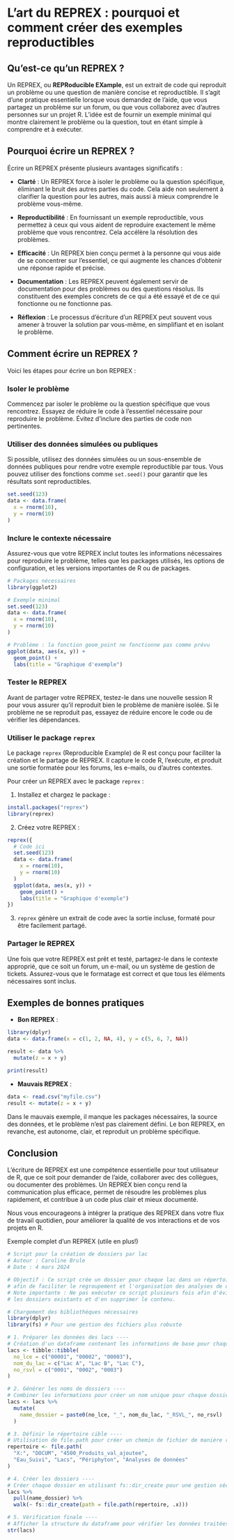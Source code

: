 # L'art du REPREX : pourquoi et comment créer des exemples reproductibles

## Qu'est-ce qu'un REPREX ?

Un REPREX, ou **REPRoducible EXample**, est un extrait de code qui reproduit un problème ou une question de manière concise et reproductible. Il s'agit d'une pratique essentielle lorsque vous demandez de l'aide, que vous partagez un problème sur un forum, ou que vous collaborez avec d'autres personnes sur un projet R. L'idée est de fournir un exemple minimal qui montre clairement le problème ou la question, tout en étant simple à comprendre et à exécuter.

## Pourquoi écrire un REPREX ?

Écrire un REPREX présente plusieurs avantages significatifs :

-   **Clarté** : Un REPREX force à isoler le problème ou la question spécifique, éliminant le bruit des autres parties du code. Cela aide non seulement à clarifier la question pour les autres, mais aussi à mieux comprendre le problème vous-même.

-   **Reproductibilité** : En fournissant un exemple reproductible, vous permettez à ceux qui vous aident de reproduire exactement le même problème que vous rencontrez. Cela accélère la résolution des problèmes.

-   **Efficacité** : Un REPREX bien conçu permet à la personne qui vous aide de se concentrer sur l'essentiel, ce qui augmente les chances d'obtenir une réponse rapide et précise.

-   **Documentation** : Les REPREX peuvent également servir de documentation pour des problèmes ou des questions résolus. Ils constituent des exemples concrets de ce qui a été essayé et de ce qui fonctionne ou ne fonctionne pas.

-   **Réflexion** : Le processus d'écriture d'un REPREX peut souvent vous amener à trouver la solution par vous-même, en simplifiant et en isolant le problème.

## Comment écrire un REPREX ?

Voici les étapes pour écrire un bon REPREX :

### Isoler le problème

Commencez par isoler le problème ou la question spécifique que vous rencontrez. Essayez de réduire le code à l'essentiel nécessaire pour reproduire le problème. Évitez d'inclure des parties de code non pertinentes.

### Utiliser des données simulées ou publiques

Si possible, utilisez des données simulées ou un sous-ensemble de données publiques pour rendre votre exemple reproductible par tous. Vous pouvez utiliser des fonctions comme `set.seed()` pour garantir que les résultats sont reproductibles.

```r
set.seed(123)
data <- data.frame(
  x = rnorm(10),
  y = rnorm(10)
)
```

### Inclure le contexte nécessaire

Assurez-vous que votre REPREX inclut toutes les informations nécessaires pour reproduire le problème, telles que les packages utilisés, les options de configuration, et les versions importantes de R ou de packages.

```r
# Packages nécessaires
library(ggplot2)

# Exemple minimal
set.seed(123)
data <- data.frame(
  x = rnorm(10),
  y = rnorm(10)
)

# Problème : la fonction geom_point ne fonctionne pas comme prévu
ggplot(data, aes(x, y)) +
  geom_point() +
  labs(title = "Graphique d'exemple")
```

### Tester le REPREX

Avant de partager votre REPREX, testez-le dans une nouvelle session R pour vous assurer qu'il reproduit bien le problème de manière isolée. Si le problème ne se reproduit pas, essayez de réduire encore le code ou de vérifier les dépendances.

### Utiliser le package `reprex`

Le package `reprex` (Reproducible Example) de R est conçu pour faciliter la création et le partage de REPREX. Il capture le code R, l'exécute, et produit une sortie formatée pour les forums, les e-mails, ou d'autres contextes.

Pour créer un REPREX avec le package `reprex` :

1.  Installez et chargez le package :

```r
install.packages("reprex")
library(reprex)
```

2.  Créez votre REPREX :

```r
reprex({
  # Code ici
  set.seed(123)
  data <- data.frame(
    x = rnorm(10),
    y = rnorm(10)
  )
  ggplot(data, aes(x, y)) +
    geom_point() +
    labs(title = "Graphique d'exemple")
})
```

3.  `reprex` génère un extrait de code avec la sortie incluse, formaté pour être facilement partagé.

### Partager le REPREX

Une fois que votre REPREX est prêt et testé, partagez-le dans le contexte approprié, que ce soit un forum, un e-mail, ou un système de gestion de tickets. Assurez-vous que le formatage est correct et que tous les éléments nécessaires sont inclus.

## Exemples de bonnes pratiques

-   **Bon REPREX** :

```r
library(dplyr)
data <- data.frame(x = c(1, 2, NA, 4), y = c(5, 6, 7, NA))

result <- data %>%
  mutate(z = x + y)

print(result)
```

-   **Mauvais REPREX** :

```r
data <- read.csv("myfile.csv")
result <- mutate(z = x + y)
```

Dans le mauvais exemple, il manque les packages nécessaires, la source des données, et le problème n'est pas clairement défini. Le bon REPREX, en revanche, est autonome, clair, et reproduit un problème spécifique.

## Conclusion

L'écriture de REPREX est une compétence essentielle pour tout utilisateur de R, que ce soit pour demander de l'aide, collaborer avec des collègues, ou documenter des problèmes. Un REPREX bien conçu rend la communication plus efficace, permet de résoudre les problèmes plus rapidement, et contribue à un code plus clair et mieux documenté.

Nous vous encourageons à intégrer la pratique des REPREX dans votre flux de travail quotidien, pour améliorer la qualité de vos interactions et de vos projets en R.

Exemple complet d'un REPREX (utile en plus!)
```r
# Script pour la création de dossiers par lac
# Auteur : Caroline Brule
# Date : 4 mars 2024

# Objectif : Ce script crée un dossier pour chaque lac dans un répertoire spécifique,
# afin de faciliter le regroupement et l'organisation des analyses de données par lac.
# Note importante : Ne pas exécuter ce script plusieurs fois afin d'éviter d'écraser 
# les dossiers existants et d'en supprimer le contenu.

# Chargement des bibliothèques nécessaires
library(dplyr)
library(fs) # Pour une gestion des fichiers plus robuste

# 1. Préparer les données des lacs ----
# Création d'un dataframe contenant les informations de base pour chaque lac
lacs <- tibble::tibble(
  no_lce = c("00001", "00002", "00003"),
  nom_du_lac = c("Lac A", "Lac B", "Lac C"),
  no_rsvl = c("0001", "0002", "0003")
)

# 2. Générer les noms de dossiers ----
# Combiner les informations pour créer un nom unique pour chaque dossier
lacs <- lacs %>%
  mutate(
    name_dossier = paste0(no_lce, "_", nom_du_lac, "_RSVL_", no_rsvl)
  )

# 3. Définir le répertoire cible ----
# Utilisation de file.path pour créer un chemin de fichier de manière robuste
repertoire <- file.path(
  "X:", "DOCUM", "4500_Produits_val_ajoutee", 
  "Eau_Suivi", "Lacs", "Périphyton", "Analyses de données"
)

# 4. Créer les dossiers ----
# Créer chaque dossier en utilisant fs::dir_create pour une gestion sécurisée
lacs %>%
  pull(name_dossier) %>%
  walk(~ fs::dir_create(path = file.path(repertoire, .x)))

# 5. Vérification finale ----
# Afficher la structure du dataframe pour vérifier les données traitées
str(lacs)
```

